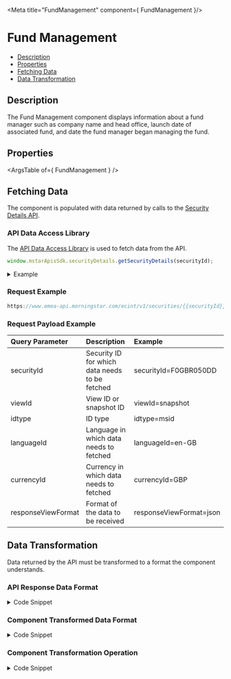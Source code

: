 
<Meta title="FundManagement" component={ FundManagement }/>

<style> {
  `
    details {
      padding: 10px;
      font-weight: bold;
      color: white;
      background: #3c3c3c;
    }
    summary {
      font-family: "Nunito Sans","San Francisco",BlinkMacSystemFont,"Segoe UI","Helvetica Neue",Helvetica,Arial,sans-serif;
      cursor: pointer;
    }
    .summary-text {
      padding-left: 5px;
      font-size: 15px;
    }
    .v-application--wrap {
        min-height: 100%
    }
  `}
  
</style>

# Fund Management

- [Description](#description)
- [Properties](#properties)
- [Fetching Data](#fetching-data)
- [Data Transformation](#data-transformation)

## Description
The Fund Management component displays information about a fund manager such as company name and head office, launch date of associated fund, and date the fund manager began managing the fund.

<Canvas withSource="open" withToolbar>
  <Story id="components-fundmanagement--story-details"></Story>
</Canvas>

## Properties

<ArgsTable of={ FundManagement } />

## Fetching Data

The component is populated with data returned by calls to the <a href={SECURITY_DETAILS_URL} target="_blank">Security Details API</a>.

<!--
- [API Data Access Library](#api-data-access-library)
- [Request Example](#request)
- [Request Payload Example](#request-payload)
-->
### API Data Access Library

The <a href={DATA_ACCESS_LIBRARY} target="_blank">API Data Access Library</a> is used to fetch data from the API.

``` javascript dark
window.mstarApisSdk.securityDetails.getSecurityDetails(securityId);
```
<details>
  <summary><span class="summary-text">Example</span></summary>

``` javascript dark
const securityId = "F0GBR050DD";
window.mstarApisSdk.securityDetails.getSecurityDetails(securityId);
```
</details>

### Request Example

```javascript dark
https://www.emea-api.morningstar.com/ecint/v1/securities/{{securityId}}?viewId={{viewId}}&idtype={{idType}}&languageId={{languageId}}&currencyId={{currencyId}}&responseViewFormat={{responseViewFormat}}

```

### Request Payload Example

| Query Parameter | Description|Example |
| :----------- | :--------| :----------- | 
| securityId | Security ID for which data needs to be fetched | securityId=F0GBR050DD |
| viewId | View ID or snapshot ID | viewId=snapshot |
| idtype | ID type |idtype=msid |
| languageId | Language in which data needs to fetched | languageId=en-GB |
| currencyId | Currency in which data needs to fetched | currencyId=GBP |
| responseViewFormat | Format of the data to be received | responseViewFormat=json |

## Data Transformation

Data returned by the API must be transformed to a format the component understands.
<!--
- [API Response Data Format](#api-response-data-format)
- [Component Data Format](#component-data-format)
- [Transformation Operation](#transformation-operation)
-->
### API Response Data Format
<details>
  <summary><span class="summary-text">Code Snippet</span></summary>

```json dark
[
    {
        "InceptionDate": "1998-11-13T00:00:00",
        "FundAttributes": {
            "UCITS": "true"
        },
        "Domicile": "GBR",
        "ProviderCompany": {
            "Name": "Aviva Investors UK Fund Services Limited",
            "AddressLine1": "St Helens, 1 Undershaft",
            "Phone": "+44 8000512003",
            "City": "London",
            "Country": "United Kingdom",
            "PostalCode": "EC3P 3DQ",
            "Homepage": "http://www.avivainvestors.co.uk"
        },
        "ManagerList": [
            {
                "ManagerId": 81506,
                "DisplayPreference": 1,
                "GivenName": "Chris",
                "FamilyName": "Murphy",
                "StartDate": "2022-05-09T00:00:00",
                "ManagerProvidedBiography": "Chris manages the Aviva Investors UK Equity Income and Aviva Investors UK Equity strategies. Chris joined Aviva Investors in 2006 from Framlington Investment Management where he was responsible for managing the firms UK income and growth retail portfolios. Chris began his investment career in 1988 as a graduate UK equity analyst for Lehman Bros before joining James Capel in UK equity analyst role. Chris holds a BSc (Hons) in Physics from University College, Cardiff and holds the IIMR (Institute of Investment Management Research) qualification."
            }
        ]
    }
]
```
</details>

### Component Transformed Data Format
<details>
  <summary><span class="summary-text">Code Snippet</span></summary>

```json dark
{
    "companyName": "Aviva Investors UK Fund Services Limited",
    "fundLaunchDate": "Nov 13, 1998",
    "headOffice": [
        "St Helens, 1 Undershaft",
        null,
        "London",
        null,
        "EC3P 3DQ"
    ],
    "contact": {
        "phone": "+44 8000512003",
        "email": "http://www.avivainvestors.co.uk"
    },
    "domicile": "GBR",
    "ucits": "Yes",
    "fundManager": "Chris Murphy",
    "managerStartDate": "May 9, 2022",
    "managerBiography": "Chris manages the Aviva Investors UK Equity Income and Aviva Investors UK Equity strategies. Chris joined Aviva Investors in 2006 from Framlington Investment Management where he was responsible for managing the firm’s UK income and growth retail portfolios. Chris began his investment career in 1988 as a graduate UK equity analyst for Lehman Bros before joining James Capel in UK equity analyst role. Chris holds a BSc (Hons) in Physics from University College, Cardiff and holds the IIMR (Institute of Investment Management Research) qualification."
}
```
</details>

### Component Transformation Operation
<details>
  <summary><span class="summary-text">Code Snippet</span></summary>

```javascript dark
  parsedModelData() {
    const parsedData = {};
    const data = this.modelData[0];
    parsedData.companyName = data.ProviderCompany?.Name || '-';
    parsedData.fundLaunchDate = new Date(data.InceptionDate).toLocaleDateString('en', { year: 'numeric', month: 'short', day: 'numeric' }) || '-';
    parsedData.headOffice = [
        data.ProviderCompany?.AddressLine1,
        data.ProviderCompany?.AddressLine2,
        data.ProviderCompany?.City,
        data.ProviderCompany?.Conuntry,
        data.ProviderCompany?.PostalCode,
    ];
    parsedData.contact = {
        phone: data.ProviderCompany?.Phone,
        email: data.ProviderCompany?.Homepage,
    };
    parsedData.domicile = data?.Domicile || '-';
    parsedData.ucits = data.FundAttributes.UCITS ? 'Yes' : 'No';
    parsedData.fundManager = `${data.ManagerList[0].GivenName} ${data.ManagerList[0].FamilyName}` || '-';
    parsedData.managerStartDate = new Date(data.ManagerList[0].StartDate).toLocaleDateString('en', { year: 'numeric', month: 'short', day: 'numeric' }) || '-';
    parsedData.managerBiography = data.ManagerList[0].ManagerProvidedBiography || '-';
    return parsedData;
    },
```
</details>

